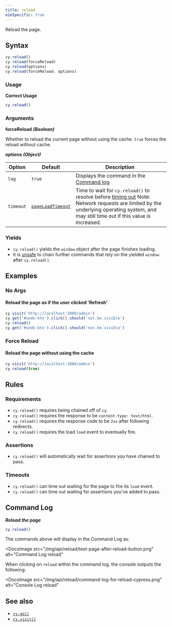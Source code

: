 ```yaml
---
title: reload
e2eSpecific: true
---
```


Reload the page.

## Syntax

```javascript
cy.reload()
cy.reload(forceReload)
cy.reload(options)
cy.reload(forceReload, options)
```

### Usage

**<Icon name="check-circle" color="green" /> Correct Usage**

```javascript
cy.reload()
```

### Arguments

**<Icon name="angle-right" /> forceReload** **_(Boolean)_**

Whether to reload the current page without using the cache. `true` forces the
reload without cache.

**<Icon name="angle-right" /> options** **_(Object)_**

| Option    | Default                                                        | Description                                                                                                                                                                                        |
| --------- | -------------------------------------------------------------- | -------------------------------------------------------------------------------------------------------------------------------------------------------------------------------------------------- |
| `log`     | `true`                                                         | Displays the command in the [Command log](/guides/core-concepts/cypress-app#Command-Log)                                                                                                           |
| `timeout` | [`pageLoadTimeout`](/guides/references/configuration#Timeouts) | Time to wait for `cy.reload()` to resolve before [timing out](#Timeouts) Note: Network requests are limited by the underlying operating system, and may still time out if this value is increased. |

### Yields [<Icon name="question-circle"/>](/guides/core-concepts/introduction-to-cypress#Subject-Management)

- `cy.reload()` yields the `window` object after the page finishes loading.
- It is [unsafe](/guides/core-concepts/retry-ability#Only-queries-are-retried)
  to chain further commands that rely on the yielded `window` after
  `cy.reload()`.

## Examples

### No Args

#### Reload the page as if the user clicked 'Refresh'

```javascript
cy.visit('http://localhost:3000/admin')
cy.get('#undo-btn').click().should('not.be.visible')
cy.reload()
cy.get('#undo-btn').click().should('not.be.visible')
```

### Force Reload

#### Reload the page without using the cache

```javascript
cy.visit('http://localhost:3000/admin')
cy.reload(true)
```

## Rules

### Requirements [<Icon name="question-circle"/>](/guides/core-concepts/introduction-to-cypress#Chains-of-Commands)

- `cy.reload()` requires being chained off of `cy`.
- `cy.reload()` requires the response to be `content-type: text/html`.
- `cy.reload()` requires the response code to be `2xx` after following
  redirects.
- `cy.reload()` requires the load `load` event to eventually fire.

### Assertions [<Icon name="question-circle"/>](/guides/core-concepts/introduction-to-cypress#Assertions)

- `cy.reload()` will automatically wait for assertions you have chained to pass.

### Timeouts [<Icon name="question-circle"/>](/guides/core-concepts/introduction-to-cypress#Timeouts)

- `cy.reload()` can time out waiting for the page to fire its `load` event.
- `cy.reload()` can time out waiting for assertions you've added to pass.

## Command Log

**_Reload the page_**

```javascript
cy.reload()
```

The commands above will display in the Command Log as:

<DocsImage
  src="/img/api/reload/test-page-after-reload-button.png"
  alt="Command Log reload"
></DocsImage>

When clicking on `reload` within the command log, the console outputs the
following:

<DocsImage
  src="/img/api/reload/command-log-for-reload-cypress.png"
  alt="Console Log reload"
></DocsImage>

## See also

- [`cy.go()`](/api/commands/go)
- [`cy.visit()`](/api/commands/visit)
